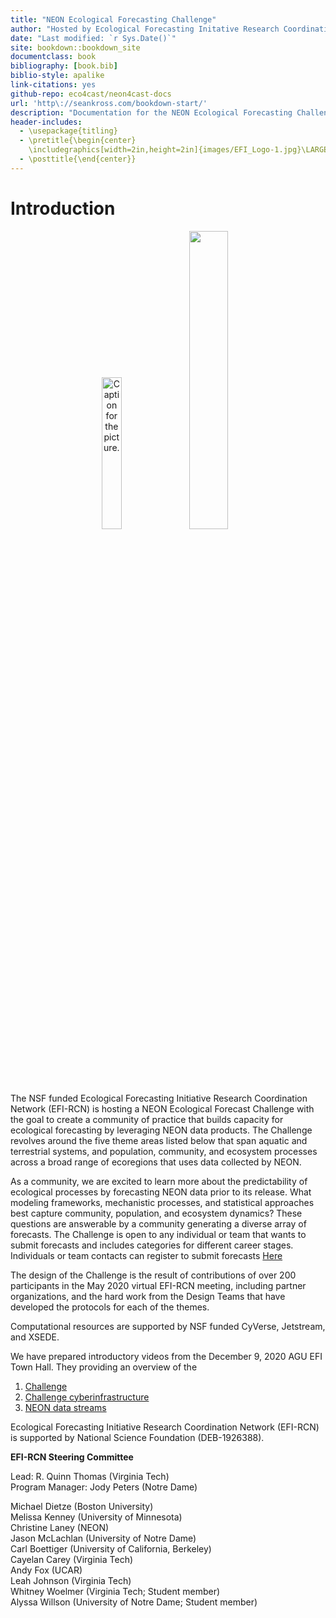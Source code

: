 ```yaml
--- 
title: "NEON Ecological Forecasting Challenge"
author: "Hosted by Ecological Forecasting Initative Research Coordination Network"
date: "Last modified: `r Sys.Date()`"
site: bookdown::bookdown_site
documentclass: book
bibliography: [book.bib]
biblio-style: apalike
link-citations: yes
github-repo: eco4cast/neon4cast-docs
url: 'http\://seankross.com/bookdown-start/'
description: "Documentation for the NEON Ecological Forecasting Challenge"
header-includes:
  - \usepackage{titling}
  - \pretitle{\begin{center}
    \includegraphics[width=2in,height=2in]{images/EFI_Logo-1.jpg}\LARGE\\}
  - \posttitle{\end{center}}
---
```



# Introduction {-}

<center>
![Caption for the picture.](images/EFI_Logo-1.jpg){width=25%} 
![](images/nsf-neon-logo.v3.png){width=35%} 
</center>


The NSF funded Ecological Forecasting Initiative Research Coordination Network (EFI-RCN) is hosting a NEON Ecological Forecast Challenge with the goal to create a community of practice that builds capacity for ecological forecasting by leveraging NEON data products. The Challenge revolves around the five theme areas listed below that span aquatic and terrestrial systems, and population, community, and ecosystem processes across a broad range of ecoregions that uses data collected by NEON.

As a community, we are excited to learn more about the predictability of ecological processes by forecasting NEON data prior to its release.  What modeling frameworks, mechanistic processes, and statistical approaches best capture community, population, and ecosystem dynamics? These questions are answerable by a community generating a diverse array of forecasts.  The Challenge is open to any individual or team that wants to submit forecasts and includes categories for different career stages. Individuals or team contacts can register to submit forecasts [Here](https://nd.qualtrics.com/jfe/form/SV_9MJ29y2xNrBOjqZ)

The design of the Challenge is the result of contributions of over 200 participants in the May 2020 virtual EFI-RCN meeting, including partner organizations, and the hard work from the Design Teams that have developed the protocols for each of the themes.

Computational resources are supported by NSF funded CyVerse, Jetstream, and XSEDE.

We have prepared introductory videos from the December 9, 2020 AGU EFI Town Hall.  They providing an overview of the
   
1. [Challenge](https://www.youtube.com/watch?v=deWuTLGspJg&feature=youtu.be)  
2. [Challenge cyberinfrastructure](https://www.youtube.com/watch?v=-tH4dG3yO3U)  
3. [NEON data streams](https://www.youtube.com/watch?v=3viG7QNGvK8&feature=youtu.be)  

Ecological Forecasting Initiative Research Coordination Network (EFI-RCN) is supported by National Science Foundation (DEB-1926388).

**EFI-RCN Steering Committee**

Lead: R. Quinn Thomas (Virginia Tech)   
Program Manager: Jody Peters (Notre Dame)

Michael Dietze (Boston University)  
Melissa Kenney (University of Minnesota)   
Christine Laney (NEON)   
Jason McLachlan (University of Notre Dame)   
Carl Boettiger (University of California, Berkeley)   
Cayelan Carey (Virginia Tech)   
Andy Fox (UCAR)   
Leah Johnson (Virginia Tech)   
Whitney Woelmer (Virginia Tech; Student member)   
Alyssa Willson (University of Notre Dame; Student member)  

